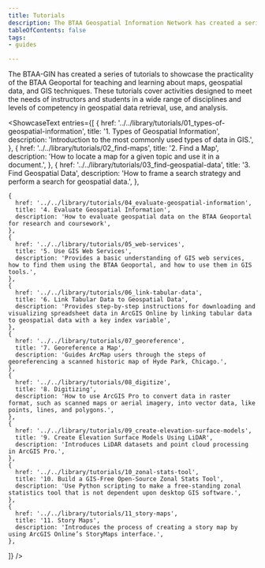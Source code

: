 ```yaml
---
title: Tutorials
description: The BTAA Geospatial Information Network has created a series of tutorials to showcase the practicality of the BTAA Geoportal for teaching and learning about maps, geospatial data, and GIS techniques.
tableOfContents: false
tags:
- guides

---
```



The BTAA-GIN has created a series of tutorials to showcase the practicality of the BTAA Geoportal for teaching and learning about maps, geospatial data, and GIS techniques. These tutorials cover activities designed to meet the needs of instructors and students in a wide range of disciplines and levels of competency in geospatial data retrieval, use, and analysis.

<ShowcaseText
  entries={[
    {
      href: '../../library/tutorials/01_types-of-geospatial-information',
      title: '1. Types of Geospatial Information',
      description: 'Introduction to the most commonly used types of data in GIS.',
    },
    {
      href: '../../library/tutorials/02_find-maps',
      title: '2. Find a Map',
      description: 'How to locate a map for a given topic and use it in a document.',
    },
    {
      href: '../../library/tutorials/03_find-geospatial-data',
      title: '3. Find Geospatial Data',
      description: 'How to frame a search strategy and perform a search for geospatial data.',
    },

    {
      href: '../../library/tutorials/04_evaluate-geospatial-information',
      title: '4. Evaluate Geospatial Information',
      description: 'How to evaluate geospatial data on the BTAA Geoportal for research and coursework',
    },
    {
      href: '../../library/tutorials/05_web-services',
      title: '5. Use GIS Web Services',
      description: 'Provides a basic understanding of GIS web services, how to find them using the BTAA Geoportal, and how to use them in GIS tools.',
    },
    {
      href: '../../library/tutorials/06_link-tabular-data',
      title: '6. Link Tabular Data to Geospatial Data',
      description: 'Provides step-by-step instructions for downloading and visualizing spreadsheet data in ArcGIS Online by linking tabular data to geospatial data with a key index variable',
    },
    {
      href: '../../library/tutorials/07_georeference',
      title: '7. Georeference a Map',
      description: 'Guides ArcMap users through the steps of georeferencing a scanned historic map of Hyde Park, Chicago.',
    },
    {
      href: '../../library/tutorials/08_digitize',
      title: '8. Digitizing',
      description: 'How to use ArcGIS Pro to convert data in raster format, such as scanned maps or aerial imagery, into vector data, like points, lines, and polygons.',
    },
    {
      href: '../../library/tutorials/09_create-elevation-surface-models',
      title: '9. Create Elevation Surface Models Using LiDAR',
      description: 'Introduces LiDAR datasets and point cloud processing in ArcGIS Pro.',
    },
    {
      href: '../../library/tutorials/10_zonal-stats-tool',
      title: '10. Build a GIS-Free Open-Source Zonal Stats Tool',
      description: 'Use Python scripting to make a free-standing zonal statistics tool that is not dependent upon desktop GIS software.',
    },
    {
      href: '../../library/tutorials/11_story-maps',
      title: '11. Story Maps',
      description: 'Introduces the process of creating a story map by using ArcGIS Online’s StoryMaps interface.',
    },

  ]}
/>
